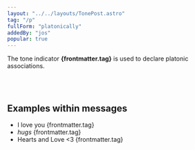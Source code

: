```yaml
---
layout: "../../layouts/TonePost.astro"
tag: "/p"
fullForm: "platonically"
addedBy: "jos"
popular: true
---
```


The tone indicator **{frontmatter.tag}** is used to declare platonic associations.

<br />
<br />

## Examples within messages

- I love you {frontmatter.tag}
- *hugs* {frontmatter.tag}
- Hearts and Love \<3 {frontmatter.tag}
